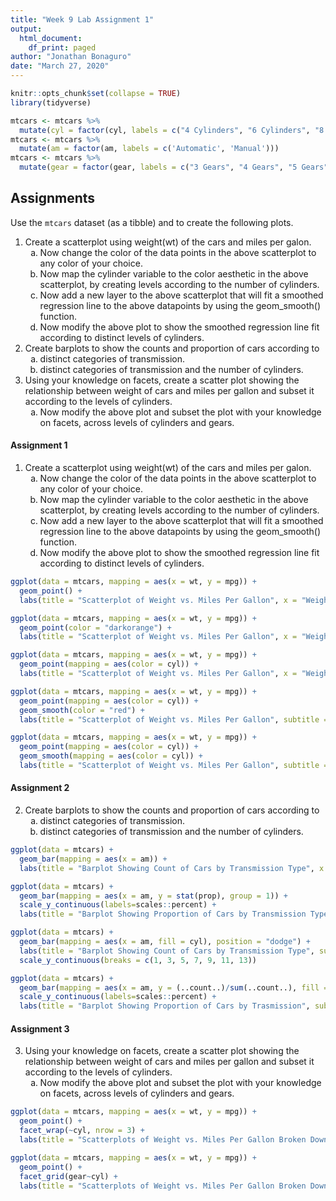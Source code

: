 ```yaml
---
title: "Week 9 Lab Assignment 1"
output: 
  html_document:
    df_print: paged
author: "Jonathan Bonaguro"
date: "March 27, 2020"
---
```


```r
knitr::opts_chunk$set(collapse = TRUE)
library(tidyverse)

mtcars <- mtcars %>% 
  mutate(cyl = factor(cyl, labels = c("4 Cylinders", "6 Cylinders", "8 Cylinders")))
mtcars <- mtcars %>% 
  mutate(am = factor(am, labels = c('Automatic', 'Manual')))
mtcars <- mtcars %>% 
  mutate(gear = factor(gear, labels = c("3 Gears", "4 Gears", "5 Gears")))
```

## Assignments

Use the `mtcars` dataset (as a tibble) and to create the following plots.

1. Create a scatterplot using weight(wt) of the cars and miles per galon.
    a. Now change the color of the data points in the above scatterplot to any color of your choice.
    b. Now map the cylinder variable to the color aesthetic in the above scatterplot, by creating levels according to the number of cylinders.
    c. Now add a new layer to the above scatterplot that will fit a smoothed regression line to the above datapoints by using the geom_smooth() function.
    d. Now modify the above plot to show the smoothed regression line fit according to distinct levels of cylinders.

2. Create barplots to show the counts and proportion of cars according to
    a. distinct categories of transmission.
    b. distinct categories of transmission and the number of cylinders.

3. Using your knowledge on facets, create a scatter plot showing the relationship between weight of cars and miles per gallon and subset it according to the levels of cylinders.
    a. Now modify the above plot and subset the plot with your knowledge on facets, across levels of cylinders and gears.
    
#### Assignment 1

1. Create a scatterplot using weight(wt) of the cars and miles per galon.
    a. Now change the color of the data points in the above scatterplot to any color of your choice.
    b. Now map the cylinder variable to the color aesthetic in the above scatterplot, by creating levels according to the number of cylinders.
    c. Now add a new layer to the above scatterplot that will fit a smoothed regression line to the above datapoints by using the geom_smooth() function.
    d. Now modify the above plot to show the smoothed regression line fit according to distinct levels of cylinders.

```r
ggplot(data = mtcars, mapping = aes(x = wt, y = mpg)) +
  geom_point() +
  labs(title = "Scatterplot of Weight vs. Miles Per Gallon", x = "Weight (1000 lbs)", y = "Miles per Gallon", caption = "Data from R 'mtcars' Dataset")

ggplot(data = mtcars, mapping = aes(x = wt, y = mpg)) +
  geom_point(color = "darkorange") +
  labs(title = "Scatterplot of Weight vs. Miles Per Gallon", x = "Weight (1000 lbs)", y = "Miles per Gallon", caption = "Data from R 'mtcars' Dataset")

ggplot(data = mtcars, mapping = aes(x = wt, y = mpg)) +
  geom_point(mapping = aes(color = cyl)) +
  labs(title = "Scatterplot of Weight vs. Miles Per Gallon", x = "Weight (1000 lbs)", y = "Miles per Gallon", caption = "Data from R 'mtcars' Dataset", color = "Number of Cylinders")

ggplot(data = mtcars, mapping = aes(x = wt, y = mpg)) +
  geom_point(mapping = aes(color = cyl)) + 
  geom_smooth(color = "red") +
  labs(title = "Scatterplot of Weight vs. Miles Per Gallon", subtitle = "Includes Smoothed Average Value of Scatterplot", x = "Weight (1000 lbs)", y = "Miles per Gallon", caption = "Data from R 'mtcars' Dataset", color = "Number of Cylinders")

ggplot(data = mtcars, mapping = aes(x = wt, y = mpg)) +
  geom_point(mapping = aes(color = cyl)) + 
  geom_smooth(mapping = aes(color = cyl)) +
  labs(title = "Scatterplot of Weight vs. Miles Per Gallon", subtitle = "Includes Cylinder Grouped Smoothed Average Value", x = "Weight (1000 lbs)", y = "Miles per Gallon", caption = "Data from R 'mtcars' Dataset", color = "Number of Cylinders")
```

#### Assignment 2

2. Create barplots to show the counts and proportion of cars according to
    a. distinct categories of transmission.
    b. distinct categories of transmission and the number of cylinders.

```r
ggplot(data = mtcars) +
  geom_bar(mapping = aes(x = am)) +
  labs(title = "Barplot Showing Count of Cars by Transmission Type", x = "Transmission", y = "Count", caption = "Data from R 'mtcars' Dataset")

ggplot(data = mtcars) +
  geom_bar(mapping = aes(x = am, y = stat(prop), group = 1)) +
  scale_y_continuous(labels=scales::percent) +
  labs(title = "Barplot Showing Proportion of Cars by Transmission Type", x = "Transmission", y = "Proportion", caption = "Data from R 'mtcars' Dataset")

ggplot(data = mtcars) +
  geom_bar(mapping = aes(x = am, fill = cyl), position = "dodge") +
  labs(title = "Barplot Showing Count of Cars by Transmission Type", subtitle = "Broken Down by Number of Cylinders", x = "Transmission", y = "Count", caption = "Data from R 'mtcars' Dataset", fill = "Number of Cylinders") +
  scale_y_continuous(breaks = c(1, 3, 5, 7, 9, 11, 13))

ggplot(data = mtcars) +
  geom_bar(mapping = aes(x = am, y = (..count..)/sum(..count..), fill = cyl), position = "dodge") +
  scale_y_continuous(labels=scales::percent) +
  labs(title = "Barplot Showing Proportion of Cars by Trasmission", subtitle = "Broken Down by Number of Cylinders", x = "Transmission", y = "Proportion", caption = "Data from R 'mtcars' Dataset", fill = "Number of Cylinders")
```

#### Assignment 3

3. Using your knowledge on facets, create a scatter plot showing the relationship between weight of cars and miles per gallon and subset it according to the levels of cylinders.
    a. Now modify the above plot and subset the plot with your knowledge on facets, across levels of cylinders and gears.

```r
ggplot(data = mtcars, mapping = aes(x = wt, y = mpg)) +
  geom_point() +
  facet_wrap(~cyl, nrow = 3) +
  labs(title = "Scatterplots of Weight vs. Miles Per Gallon Broken Down by Number of Cylinders", x = "Weight (1000 lbs)", y = "Miles Per Gallon", caption = "Data from R 'mtcars' Dataset")

ggplot(data = mtcars, mapping = aes(x = wt, y = mpg)) +
  geom_point() + 
  facet_grid(gear~cyl) +
  labs(title = "Scatterplots of Weight vs. Miles Per Gallon Broken Down by Number of Cylinders and Number of Gears", x = "Weight (1000 lbs)", y = "Miles Per Gallon", caption = "Data from R 'mtcars' Dataset")
```

